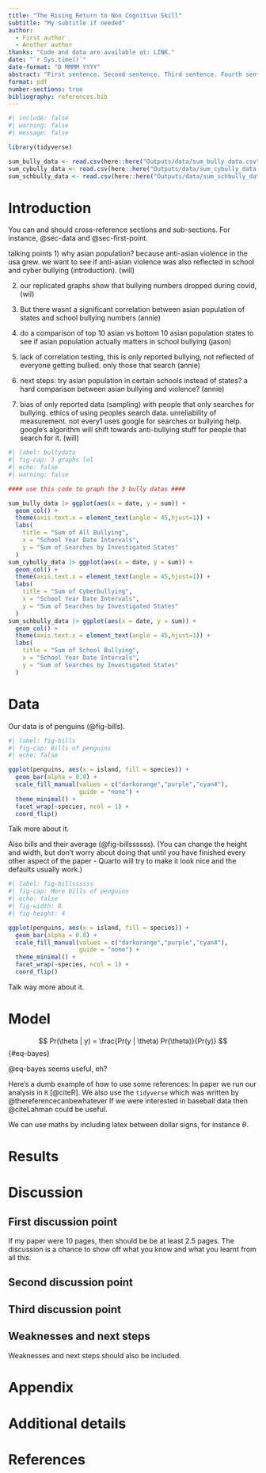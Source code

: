 ```yaml
---
title: "The Rising Return to Non Cognitive Skill"
subtitle: "My subtitle if needed"
author: 
  - First author
  - Another author
thanks: "Code and data are available at: LINK."
date: "`r Sys.time()`"
date-format: "D MMMM YYYY"
abstract: "First sentence. Second sentence. Third sentence. Fourth sentence."
format: pdf
number-sections: true
bibliography: references.bib
---
```


```r
#| include: false
#| warning: false
#| message: false

library(tidyverse)

sum_bully_data <- read.csv(here::here("Outputs/data/sum_bully_data.csv"))
sum_cybully_data <- read.csv(here::here("Outputs/data/sum_cybully_data.csv"))
sum_schbully_data <- read.csv(here::here("Outputs/data/sum_schbully_data.csv"))
```


# Introduction

You can and should cross-reference sections and sub-sections. For instance, @sec-data and @sec-first-point. 

talking points
1) why asian population? because anti-asian violence in the usa grew. we want to see if anti-asian violence was also reflected in school and cyber bullying (introduction). (will)

2) our replicated graphs show that bullying numbers dropped during covid, (wil)

3) But there wasnt a significant correlation between asian population of states and school bullying numbers (annie)

4) do a comparison of top 10 asian vs bottom 10 asian population states to see if asian population actually matters in school bullying (jason)

5) lack of correlation testing, this is only reported bullying, not reflected of everyone getting bullied. only those that search (annie)

6) next steps: try asian population in certain schools instead of states? a hard comparison between asian bullying and violence? (annie)

7) bias of only reported data (sampling) with people that only searches for bullying. ethics of using peoples search data. unreliability of measurement. not every1 uses google for searches or bullying help. google's algorithm will shift towards anti-bullying stuff for people that search for it. (will)

```r
#| label: bullydata
#| fig-cap: 3 graphs lol
#| echo: false
#| warning: false

#### use this code to graph the 3 bully datas ####

sum_bully_data |> ggplot(aes(x = date, y = sum)) + 
  geom_col() +
  theme(axis.text.x = element_text(angle = 45,hjust=1)) +
  labs(
    title = "Sum of All Bullying",
    x = "School Year Date Intervals",
    y = "Sum of Searches by Investigated States"
  )
sum_cybully_data |> ggplot(aes(x = date, y = sum)) + 
  geom_col() +
  theme(axis.text.x = element_text(angle = 45,hjust=1)) +
  labs(
    title = "Sum of Cyberbullying",
    x = "School Year Date Intervals",
    y = "Sum of Searches by Investigated States"
  )
sum_schbully_data |> ggplot(aes(x = date, y = sum)) + 
  geom_col() +
  theme(axis.text.x = element_text(angle = 45,hjust=1)) +
  labs(
    title = "Sum of School Bullying",
    x = "School Year Date Intervals",
    y = "Sum of Searches by Investigated States"
  )

```



# Data {#sec-data}

Our data is of penguins (@fig-bills).

```r
#| label: fig-bills
#| fig-cap: Bills of penguins
#| echo: false

ggplot(penguins, aes(x = island, fill = species)) +
  geom_bar(alpha = 0.8) +
  scale_fill_manual(values = c("darkorange","purple","cyan4"),
                    guide = "none") +
  theme_minimal() +
  facet_wrap(~species, ncol = 1) +
  coord_flip()
```

Talk more about it.

Also bills and their average (@fig-billssssss). (You can change the height and width, but don't worry about doing that until you have finished every other aspect of the paper - Quarto will try to make it look nice and the defaults usually work.)

```r
#| label: fig-billssssss
#| fig-cap: More bills of penguins
#| echo: false
#| fig-width: 8
#| fig-height: 4

ggplot(penguins, aes(x = island, fill = species)) +
  geom_bar(alpha = 0.8) +
  scale_fill_manual(values = c("darkorange","purple","cyan4"),
                    guide = "none") +
  theme_minimal() +
  facet_wrap(~species, ncol = 1) +
  coord_flip()
```

Talk way more about it. 



# Model

$$
Pr(\theta | y) = \frac{Pr(y | \theta) Pr(\theta)}{Pr(y)}
$$ {#eq-bayes}

@eq-bayes seems useful, eh?

Here's a dumb example of how to use some references: In paper we run our analysis in `R` [@citeR]. We also use the `tidyverse` which was written by @thereferencecanbewhatever If we were interested in baseball data then @citeLahman could be useful. 

We can use maths by including latex between dollar signs, for instance $\theta$.


# Results

# Discussion

## First discussion point {#sec-first-point}

If my paper were 10 pages, then should be be at least 2.5 pages. The discussion is a chance to show off what you know and what you learnt from all this. 

## Second discussion point

## Third discussion point

## Weaknesses and next steps

Weaknesses and next steps should also be included.

\newpage

\appendix

# Appendix {-}


# Additional details


\newpage


# References


